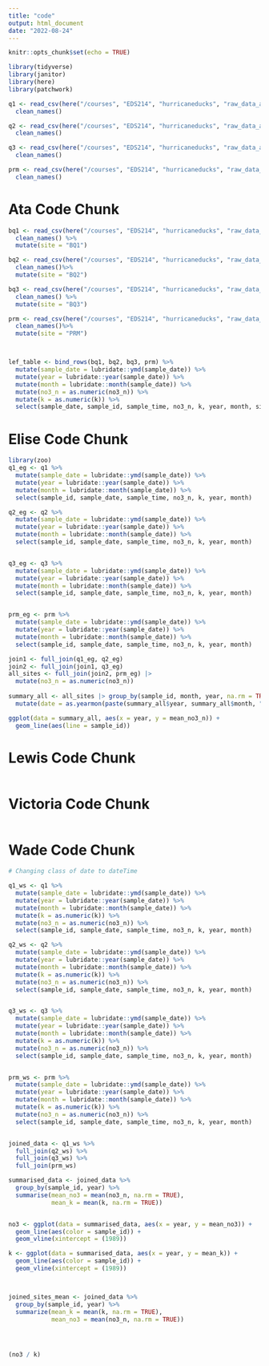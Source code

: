 ```yaml
---
title: "code"
output: html_document
date: "2022-08-24"
---
```


```r
knitr::opts_chunk$set(echo = TRUE)

library(tidyverse)
library(janitor)
library(here)
library(patchwork)

q1 <- read_csv(here("/courses", "EDS214", "hurricaneducks", "raw_data_all", "QuebradaCuenca1-Bisley.csv"), na = "-9999") %>%
  clean_names()

q2 <- read_csv(here("/courses", "EDS214", "hurricaneducks", "raw_data_all", "QuebradaCuenca2-Bisley.csv"), na = "-9999") %>%
  clean_names()

q3 <- read_csv(here("/courses", "EDS214", "hurricaneducks", "raw_data_all", "QuebradaCuenca3-Bisley.csv"), na = "-9999") %>%
  clean_names()

prm <- read_csv(here("/courses", "EDS214", "hurricaneducks", "raw_data_all", "RioMameyesPuenteRoto.csv"), na = "-9999") %>%
  clean_names()
```



# Ata Code Chunk

```r


bq1 <- read_csv(here("/courses", "EDS214", "hurricaneducks", "raw_data_all", "QuebradaCuenca1-Bisley.csv"), na = "-9999", show_col_types = FALSE) %>%
  clean_names() %>% 
  mutate(site = "BQ1")

bq2 <- read_csv(here("/courses", "EDS214", "hurricaneducks", "raw_data_all", "QuebradaCuenca2-Bisley.csv"), na = "-9999", show_col_types = FALSE) %>%
  clean_names()%>% 
  mutate(site = "BQ2")

bq3 <- read_csv(here("/courses", "EDS214", "hurricaneducks", "raw_data_all", "QuebradaCuenca3-Bisley.csv"), na = "-9999", show_col_types = FALSE) %>%
  clean_names() %>% 
  mutate(site = "BQ3")

prm <- read_csv(here("/courses", "EDS214", "hurricaneducks", "raw_data_all", "RioMameyesPuenteRoto.csv"), na = "-9999",  show_col_types = FALSE) %>%
  clean_names()%>% 
  mutate(site = "PRM")



lef_table <- bind_rows(bq1, bq2, bq3, prm) %>%
  mutate(sample_date = lubridate::ymd(sample_date)) %>% 
  mutate(year = lubridate::year(sample_date)) %>% 
  mutate(month = lubridate::month(sample_date)) %>%
  mutate(no3_n = as.numeric(no3_n)) %>%
  mutate(k = as.numeric(k)) %>%
  select(sample_date, sample_id, sample_time, no3_n, k, year, month, site)

```



# Elise Code Chunk

```r
library(zoo)
q1_eg <- q1 %>% 
  mutate(sample_date = lubridate::ymd(sample_date)) %>% 
  mutate(year = lubridate::year(sample_date)) %>% 
  mutate(month = lubridate::month(sample_date)) %>% 
  select(sample_id, sample_date, sample_time, no3_n, k, year, month)

q2_eg <- q2 %>% 
  mutate(sample_date = lubridate::ymd(sample_date)) %>% 
  mutate(year = lubridate::year(sample_date)) %>% 
  mutate(month = lubridate::month(sample_date)) %>% 
  select(sample_id, sample_date, sample_time, no3_n, k, year, month)


q3_eg <- q3 %>% 
  mutate(sample_date = lubridate::ymd(sample_date)) %>% 
  mutate(year = lubridate::year(sample_date)) %>%
  mutate(month = lubridate::month(sample_date)) %>% 
  select(sample_id, sample_date, sample_time, no3_n, k, year, month)


prm_eg <- prm %>% 
  mutate(sample_date = lubridate::ymd(sample_date)) %>% 
  mutate(year = lubridate::year(sample_date)) %>% 
  mutate(month = lubridate::month(sample_date)) %>% 
  select(sample_id, sample_date, sample_time, no3_n, k, year, month)

join1 <- full_join(q1_eg, q2_eg)
join2 <- full_join(join1, q3_eg)
all_sites <- full_join(join2, prm_eg) |> 
  mutate(no3_n = as.numeric(no3_n))
  
summary_all <- all_sites |> group_by(sample_id, month, year, na.rm = TRUE) |> summarize(mean_no3_n = mean(no3_n)) |> 
  mutate(date = as.yearmon(paste(summary_all$year, summary_all$month, "%Y %m")))

ggplot(data = summary_all, aes(x = year, y = mean_no3_n)) +
  geom_line(aes(line = sample_id))
```



# Lewis Code Chunk

```r

```



# Victoria Code Chunk

```r

```



# Wade Code Chunk

```r

# Changing class of date to dateTime

q1_ws <- q1 %>% 
  mutate(sample_date = lubridate::ymd(sample_date)) %>% 
  mutate(year = lubridate::year(sample_date)) %>% 
  mutate(month = lubridate::month(sample_date)) %>% 
  mutate(k = as.numeric(k)) %>%
  mutate(no3_n = as.numeric(no3_n)) %>%
  select(sample_id, sample_date, sample_time, no3_n, k, year, month)

q2_ws <- q2 %>% 
  mutate(sample_date = lubridate::ymd(sample_date)) %>% 
  mutate(year = lubridate::year(sample_date)) %>% 
  mutate(month = lubridate::month(sample_date)) %>% 
  mutate(k = as.numeric(k)) %>%
  mutate(no3_n = as.numeric(no3_n)) %>%
  select(sample_id, sample_date, sample_time, no3_n, k, year, month)


q3_ws <- q3 %>% 
  mutate(sample_date = lubridate::ymd(sample_date)) %>% 
  mutate(year = lubridate::year(sample_date)) %>%
  mutate(month = lubridate::month(sample_date)) %>% 
  mutate(k = as.numeric(k)) %>%
  mutate(no3_n = as.numeric(no3_n)) %>%
  select(sample_id, sample_date, sample_time, no3_n, k, year, month)


prm_ws <- prm %>% 
  mutate(sample_date = lubridate::ymd(sample_date)) %>% 
  mutate(year = lubridate::year(sample_date)) %>% 
  mutate(month = lubridate::month(sample_date)) %>% 
  mutate(k = as.numeric(k)) %>%
  mutate(no3_n = as.numeric(no3_n)) %>%
  select(sample_id, sample_date, sample_time, no3_n, k, year, month)


joined_data <- q1_ws %>% 
  full_join(q2_ws) %>% 
  full_join(q3_ws) %>% 
  full_join(prm_ws)

summarised_data <- joined_data %>% 
  group_by(sample_id, year) %>% 
  summarise(mean_no3 = mean(no3_n, na.rm = TRUE),
            mean_k = mean(k, na.rm = TRUE))


no3 <- ggplot(data = summarised_data, aes(x = year, y = mean_no3)) +
  geom_line(aes(color = sample_id)) +
  geom_vline(xintercept = (1989))

k <- ggplot(data = summarised_data, aes(x = year, y = mean_k)) +
  geom_line(aes(color = sample_id)) +
  geom_vline(xintercept = (1989))



joined_sites_mean <- joined_data %>% 
  group_by(sample_id, year) %>% 
  summarize(mean_k = mean(k, na.rm = TRUE),
            mean_no3 = mean(no3_n, na.rm = TRUE))




(no3 / k)

```





